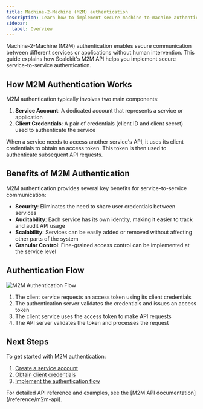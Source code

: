 ```yaml
---
title: Machine-2-Machine (M2M) authentication
description: Learn how to implement secure machine-to-machine authentication using Scalekit's M2M API
sidebar:
  label: Overview
---
```



Machine-2-Machine (M2M) authentication enables secure communication between different services or applications without human intervention. This guide explains how Scalekit's M2M API helps you implement secure service-to-service authentication.

## How M2M Authentication Works

M2M authentication typically involves two main components:

1. **Service Account**: A dedicated account that represents a service or application
2. **Client Credentials**: A pair of credentials (client ID and client secret) used to authenticate the service

When a service needs to access another service's API, it uses its client credentials to obtain an access token. This token is then used to authenticate subsequent API requests.

## Benefits of M2M Authentication

<Aside type="tip">
M2M authentication provides several key benefits for service-to-service communication:
</Aside>

- **Security**: Eliminates the need to share user credentials between services
- **Auditability**: Each service has its own identity, making it easier to track and audit API usage
- **Scalability**: Services can be easily added or removed without affecting other parts of the system
- **Granular Control**: Fine-grained access control can be implemented at the service level

## Authentication Flow

![M2M Authentication Flow](@/assets/docs/m2m/m2m-flow.png)

1. The client service requests an access token using its client credentials
2. The authentication server validates the credentials and issues an access token
3. The client service uses the access token to make API requests
4. The API server validates the token and processes the request

## Next Steps

To get started with M2M authentication:

1. [Create a service account](/guides/m2m/create-service-account)
2. [Obtain client credentials](/guides/m2m/get-client-credentials)
3. [Implement the authentication flow](/guides/m2m/implement-auth-flow)

<Aside type="note">
For detailed API reference and examples, see the [M2M API documentation](/reference/m2m-api).
</Aside>
